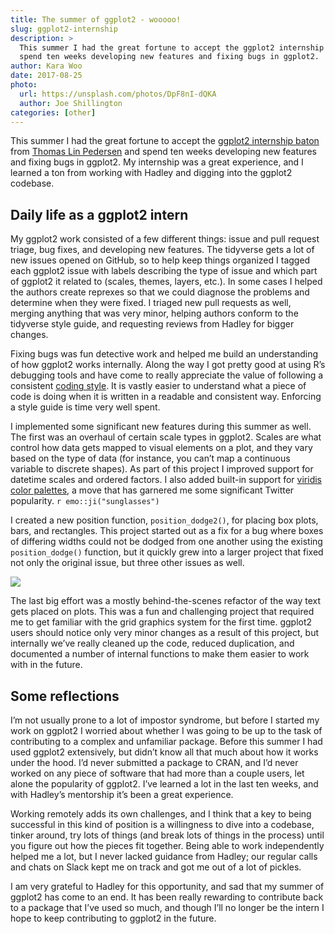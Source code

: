 ```yaml
---
title: The summer of ggplot2 - wooooo!
slug: ggplot2-internship
description: >
  This summer I had the great fortune to accept the ggplot2 internship baton and
  spend ten weeks developing new features and fixing bugs in ggplot2.
author: Kara Woo
date: 2017-08-25
photo: 
  url: https://unsplash.com/photos/DpF8nI-dQKA
  author: Joe Shillington
categories: [other]
---
```


This summer I had the great fortune to accept the
[ggplot2 internship baton](https://twitter.com/dataandme/status/880952970602532864)
from [Thomas Lin Pedersen](http://www.data-imaginist.com/2016/Becoming-the-intern/)
and spend ten weeks developing new features and fixing bugs in ggplot2. My
internship was a great experience, and I learned a ton from working with Hadley
and digging into the ggplot2 codebase.

## Daily life as a ggplot2 intern

My ggplot2 work consisted of a few different things: issue and pull request
triage, bug fixes, and developing new features. The tidyverse gets a lot of new
issues opened on GitHub, so to help keep things organized I tagged each ggplot2
issue with labels describing the type of issue and which part of ggplot2 it
related to (scales, themes, layers, etc.). In some cases I helped the authors
create reprexes so that we could diagnose the problems and determine when they
were fixed. I triaged new pull requests as well, merging anything that was very
minor, helping authors conform to the tidyverse style guide, and requesting
reviews from Hadley for bigger changes.

Fixing bugs was fun detective work and helped me build an understanding of how
ggplot2 works internally. Along the way I got pretty good at using R's debugging
tools and have come to really appreciate the value of following a consistent
[coding style](http://style.tidyverse.org/). It is vastly easier to understand
what a piece of code is doing when it is written in a readable and consistent
way. Enforcing a style guide is time very well spent.

I implemented some significant new features during this summer as well. The
first was an overhaul of certain scale types in ggplot2. Scales are what control
how data gets mapped to visual elements on a plot, and they vary based on the
type of data (for instance, you can't map a continuous variable to discrete
shapes). As part of this project I improved support for datetime scales and
ordered factors. I also added built-in support for [viridis color
palettes](https://bids.github.io/colormap/), a move that has garnered me some
significant Twitter popularity. `r emo::ji("sunglasses")`

I created a new position function, `position_dodge2()`, for placing box plots,
bars, and rectangles. This project started out as a fix for a bug where boxes of
differing widths could not be dodged from one another using the existing
`position_dodge()` function, but it quickly grew into a larger project that
fixed not only the original issue, but three other issues as well.

![](https://media.giphy.com/media/8VrtCswiLDNnO/giphy.gif)

The last big effort was a mostly behind-the-scenes refactor of the way text gets
placed on plots. This was a fun and challenging project that required me to get
familiar with the grid graphics system for the first time. ggplot2 users should
notice only very minor changes as a result of this project, but internally we've
really cleaned up the code, reduced duplication, and documented a number of
internal functions to make them easier to work with in the future.

## Some reflections

I'm not usually prone to a lot of impostor syndrome, but before I started my
work on ggplot2 I worried about whether I was going to be up to the task of
contributing to a complex and unfamiliar package. Before this summer I had used
ggplot2 extensively, but didn't know all that much about how it works under the
hood. I'd never submitted a package to CRAN, and I'd never worked on any piece
of software that had more than a couple users, let alone the popularity of
ggplot2. I've learned a lot in the last ten weeks, and with Hadley's mentorship
it's been a great experience.

Working remotely adds its own challenges, and I think that a key to being
successful in this kind of position is a willingness to dive into a codebase,
tinker around, try lots of things (and break lots of things in the process)
until you figure out how the pieces fit together. Being able to work
independently helped me a lot, but I never lacked guidance from Hadley; our
regular calls and chats on Slack kept me on track and got me out of a lot of
pickles.

I am very grateful to Hadley for this opportunity, and sad that my summer of
ggplot2 has come to an end. It has been really rewarding to contribute back to a
package that I've used so much, and though I'll no longer be the intern I hope
to keep contributing to ggplot2 in the future.

